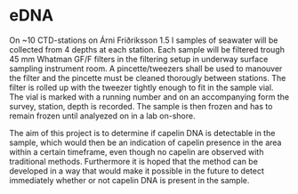 # eDNA

On ~10 CTD-stations on Árni Friðriksson 1.5 l samples of seawater will
be collected from 4 depths at each station. Each sample will be
filtered trough 45 mm Whatman GF/F filters in the filtering setup in
underway surface sampling instrument room. A pincette/tweezers shall
be used to manouver the filter and the pincette must be cleaned
thorougly between stations. The filter is rolled up with the tweezer
tightly enough to fit in the sample vial. The vial is marked with a
running number and on an accompanying form the survey, station, depth
is recorded. The sample is then frozen and has to remain frozen until
analyezed on in a lab on-shore.
 

The aim of this project is to determine if capelin DNA is detectable
in the sample, which would then be an indication of capelin presence
in the area within a certain timeframe, even though no capelin are
observed with traditional methods. Furthermore it is hoped that the
method can be developed in a way that would make it possible in the
future to detect immediately whether or not capelin DNA is present in
the sample.
